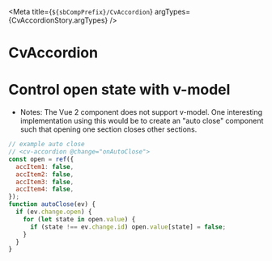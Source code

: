 

<Meta
  title={`${sbCompPrefix}/CvAccordion`}
  argTypes={CvAccordionStory.argTypes}
/>

# CvAccordion

<Canvas>
  <Story name="Default" story={CvAccordionStories.Default} />
</Canvas>

<!--
FIXME: ArgsTable broken on 6.5 for vue, its fixed in 7+

## Component API

<ArgsTable components={CvAccordionStories.Default} />
-->

# Control open state with v-model

- Notes: The Vue 2 component does not support v-model. One interesting implementation using this would be to create an
  "auto close" component such that opening one section closes other sections.

```javascript
// example auto close
// <cv-accordion @change="onAutoClose">
const open = ref({
  accItem1: false,
  accItem2: false,
  accItem3: false,
  accItem4: false,
});
function autoClose(ev) {
  if (ev.change.open) {
    for (let state in open.value) {
      if (state !== ev.change.id) open.value[state] = false;
    }
  }
}
```

<Canvas>
  <Story name="VModel" story={CvAccordionStories.VModel} />
</Canvas>

<Canvas>
  <Story name="Skeleton" story={CvAccordionStories.Skeleton} />
</Canvas>
